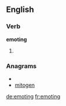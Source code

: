 
==English==

===Verb===
'''emoting'''

# {{present participle of|[[emote]]}}

===Anagrams===
* {{alphagram|egimnot}}
* [[mitogen#English|mitogen]]

[[de:emoting]]
[[fr:emoting]]